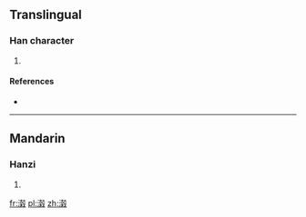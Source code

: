 ==Translingual==

===Han character===
{{Han char|rn=85|rad=水|as=14|sn=17|four=37147|canj=EGDE|ids=⿰氵⿰⿳士冖禾殳}}

# {{defn|Han|sort=水14}}

====References====
* {{Han ref|kx=0657.260|dkj=18541|hdz=31765.150|uh=6FF2|ud=28658|bh=ED58|bd=60760}}

----

==Mandarin==

===Hanzi===
{{cmn-hanzi|pin=[[gǔ]] ([[gu3]])|wg=ku<sup>3</sup>}}

# {{defn|lang=cmn|sort=水14}}

[[fr:濲]]
[[pl:濲]]
[[zh:濲]]